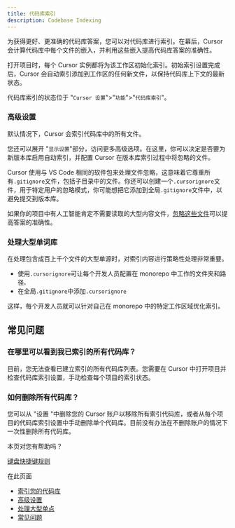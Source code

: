 ```yaml
---
title: 代码库索引
description: Codebase Indexing
---
```


 
为获得更好、更准确的代码库答案，您可以对代码库进行索引。在幕后，Cursor 会计算代码库中每个文件的嵌入，并利用这些嵌入提高代码库答案的准确性。

打开项目时，每个 Cursor 实例都将为该工作区初始化索引。初始索引设置完成后，Cursor 会自动索引添加到工作区的任何新文件，以保持代码库上下文的最新状态。

代码库索引的状态位于 "`Cursor 设置`">"`功能`">"`代码库索引`"。

### 高级设置

默认情况下，Cursor 会索引代码库中的所有文件。

您还可以展开 "`显示设置`"部分，访问更多高级选项。在这里，你可以决定是否要为新版本库启用自动索引，并配置 Cursor 在版本库索引过程中将忽略的文件。

Cursor 使用与 VS Code 相同的软件包来处理文件忽略，这意味着它尊重所有`.gitignore`文件，包括子目录中的文件。你还可以创建一个`.cursorignore`文件，用于特定用户的忽略模式，你可能想把它添加到全局`.gitignore`文件中，以避免提交到版本库。

如果你的项目中有人工智能肯定不需要读取的大型内容文件，[忽略这些文件](https://docs.cursor.com/context/ignore-files)可以提高答案的准确性。

### 处理大型单词库

在处理包含成百上千个文件的大型单源时，对索引内容进行策略性处理非常重要。

- 使用`.cursorignore`可让每个开发人员配置在 monorepo 中工作的文件夹和路径`。`
- 在全局`.gitignore`中添加`.cursorignore`

这样，每个开发人员就可以针对自己在 monorepo 中的特定工作区域优化索引。

## 常见问题

### 在哪里可以看到我已索引的所有代码库？

目前，您无法查看已建立索引的所有代码库列表。您需要在 Cursor 中打开项目并检查代码库索引设置，手动检查每个项目的索引状态。

### 如何删除所有代码库？

您可以从 "设置 "中删除您的 Cursor 账户以移除所有索引代码库，或者从每个项目的代码库索引设置中手动删除单个代码库。目前没有办法在不删除账户的情况下一次性删除所有代码库。

本页对您有帮助吗？

[键盘快捷键](https://docs.cursor.com/kbd)[规则](https://docs.cursor.com/context/rules)

在此页面

- [索引您的代码库](https://docs.cursor.com/context/codebase-indexing#index-your-codebase)
- [高级设置](https://docs.cursor.com/context/codebase-indexing#advanced-settings)
- [处理大型单点](https://docs.cursor.com/context/codebase-indexing#working-with-large-monorepos)
- [常见问题](https://docs.cursor.com/context/codebase-indexing#faq)